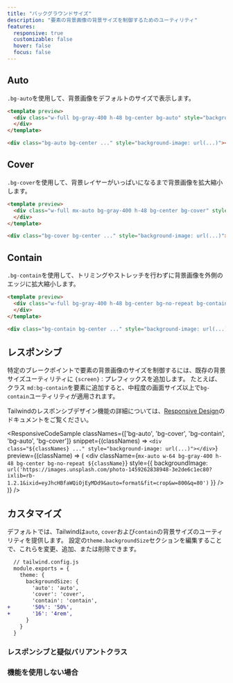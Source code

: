 ```yaml
---
title: "バックグラウンドサイズ"
description: "要素の背景画像の背景サイズを制御するためのユーティリティ"
features:
  responsive: true
  customizable: false
  hover: false
  focus: false
---
```




## Auto

`.bg-auto`を使用して、背景画像をデフォルトのサイズで表示します。

```html
<template preview>
  <div class="w-full bg-gray-400 h-48 bg-center bg-auto" style="background-image:url('https://images.unsplash.com/photo-1459262838948-3e2de6c1ec80?ixlib=rb-1.2.1&ixid=eyJhcHBfaWQiOjEyMDd9&auto=format&fit=crop&w=800&q=80');">
  </div>
</template>

<div class="bg-auto bg-center ..." style="background-image: url(...)"></div>
```

## Cover

`.bg-cover`を使用して、背景レイヤーがいっぱいになるまで背景画像を拡大縮小します。

```html
<template preview>
  <div class="w-full mx-auto bg-gray-400 h-48 bg-center bg-cover" style="background-image:url('https://images.unsplash.com/photo-1459262838948-3e2de6c1ec80?ixlib=rb-1.2.1&ixid=eyJhcHBfaWQiOjEyMDd9&auto=format&fit=crop&w=800&q=80');">
  </div>
</template>

<div class="bg-cover bg-center ..." style="background-image: url(...)"></div>
```

## Contain

`.bg-contain`を使用して、トリミングやストレッチを行わずに背景画像を外側のエッジに拡大縮小します。

```html
<template preview>
  <div class="w-full bg-gray-400 h-48 bg-center bg-no-repeat bg-contain" style="background-image:url('https://images.unsplash.com/photo-1459262838948-3e2de6c1ec80?ixlib=rb-1.2.1&ixid=eyJhcHBfaWQiOjEyMDd9&auto=format&fit=crop&w=800&q=80');">
  </div>
</template>

<div class="bg-contain bg-center ..." style="background-image: url(...)"></div>
```

## レスポンシブ

特定のブレークポイントで要素の背景画像のサイズを制御するには、既存の背景サイズユーティリティに `{screen}：`プレフィックスを追加します。 たとえば、クラス `md:bg-contain`を要素に追加すると、中程度の画面サイズ以上で`bg-contain`ユーティリティが適用されます。

Tailwindのレスポンシブデザイン機能の詳細については、[Responsive Design](/docs/responsive-design)のドキュメントをご覧ください。

<ResponsiveCodeSample
  classNames={['bg-auto', 'bg-cover', 'bg-contain', 'bg-auto', 'bg-cover']}
  snippet={(classNames) => `
    <div class="${classNames} ..." style="background-image: url(...)"></div>
  `}
  preview={(className) => (
    <div
      className={`mx-auto w-64 bg-gray-400 h-48 bg-center bg-no-repeat ${className}`}
      style={{
        backgroundImage: `url('https://images.unsplash.com/photo-1459262838948-3e2de6c1ec80?ixlib=rb-1.2.1&ixid=eyJhcHBfaWQiOjEyMDd9&auto=format&fit=crop&w=800&q=80')`
      }}
    />
  )}
/>

## カスタマイズ

デフォルトでは、Tailwindは`auto`, `cover`および`contain`の背景サイズのユーティリティを提供します。 設定の`theme.backgroundSize`セクションを編集することで、これらを変更、追加、または削除できます。

```diff
  // tailwind.config.js
  module.exports = {
    theme: {
      backgroundSize: {
        'auto': 'auto',
        'cover': 'cover',
        'contain': 'contain',
+       '50%': '50%',
+       '16': '4rem',
      }
    }
  }
```

### レスポンシブと疑似バリアントクラス

<Variants plugin="backgroundSize" />

### 機能を使用しない場合

<Disabling plugin="backgroundSize" />
